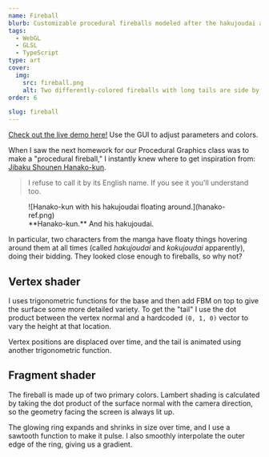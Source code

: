 ```yaml
---
name: Fireball
blurb: Customizable procedural fireballs modeled after the hakujoudai and kokujoudai from Jibaku Shounen Hanako-kun.
tags:
  - WebGL
  - GLSL
  - TypeScript
type: art
cover:
  img:
    src: fireball.png
    alt: Two differently-colored fireballs with long tails are side by side.
order: 6

slug: fireball
---
```


[Check out the live demo here!](https://aczw.github.io/hw01-fireball/) Use the GUI to adjust parameters and colors.

When I saw the next homework for our Procedural Graphics class was to make a "procedural fireball," I instantly knew where to get inspiration from: [Jibaku Shounen Hanako-kun](https://anilist.co/manga/98842/ToiletBound-Hanakokun/).

> I refuse to call it by its English name. If you see it you'll understand too.

<figure class="mx-auto max-w-[200px] xs:float-right xs:ml-6 xs:pb-3">
  ![Hanako-kun with his hakujoudai floating around.](hanako-ref.png)
  <figcaption>**Hanako-kun.** And his hakujoudai.</figcaption>
</figure>

In particular, two characters from the manga have floaty things hovering around them at all times (called _hakujoudai_ and _kokujoudai_ apparently), doing their bidding. They looked close enough to fireballs, so why not?

## Vertex shader

I uses trigonometric functions for the base and then add FBM on top to give the surface some more detailed variety. To get the "tail" I use the dot product between the vertex normal and a hardcoded `(0, 1, 0)` vector to vary the height at that location.

Vertex positions are displaced over time, and the tail is animated using another trigonometric function.

## Fragment shader

The fireball is made up of two primary colors. Lambert shading is calculated by taking the dot product of the surface normal with the camera direction, so the geometry facing the screen is always lit up.

The glowing ring expands and shrinks in size over time, and I use a sawtooth function to make it pulse. I also smoothly interpolate the outer edge of the ring, giving us a gradient.
